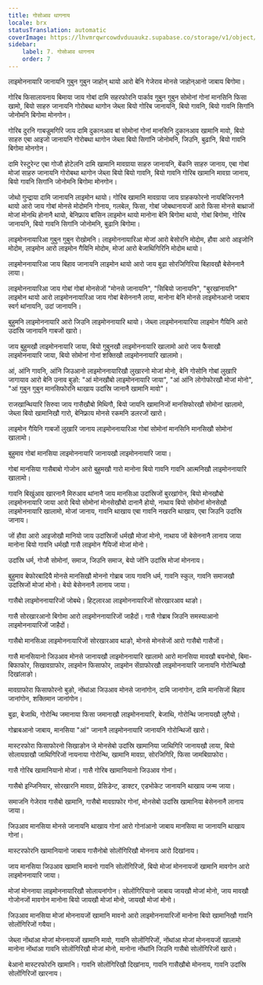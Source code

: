 ```yaml
---
title: गोसोआव थागनाय
locale: brx
statusTranslation: automatic
coverImage: https://lhvmrqwrcowdvduuaukz.supabase.co/storage/v1/object/public/strapi-uploads/small_cover-educacion-fundamental.webp-2d51a7828a2b1309555be27f7e2a61a0.webp
sidebar:
    label: 7. गोसोआव थागनाय
    order: 7
---
```

लाइमोननायारि जानायनि गुबुन गुबुन जाहोन् थायो आरो बेनि गेजेराव मोनसे जाहोन्आनो जाबाय बिगोमा।

गोरिब फिसालायनाय बिमाया जाय गोबां दामि सहरफोरनि पार्काव गुबुन गुबुन सोमोनां गोनां मानसिनि फिसा खामो, बियो साहरु जानायनि गोरोबथा थागोन जेब्ला बियो गोरिब जानायनि, बियो गावनि, बियो गावनि सिगांनि जोनोमनि बिगोमा मोनगोन।

गोरिब दुरनि गाबज्रुमगिरि जाय दामि दुकानआव बां सोमोनां गोनां मानसिनि दुकानआव खामानि मावो, बियो साहरु एबा आइजो जानायनि गोरोबथा थागोन जेब्ला बियो सिगांनि जोनोमनि, जिउनि, बुढानि, बियो गावनि बिगोमा मोनगोन।

दामि रेस्टुरेन्ट एबा गोजौ होटेलनि दामि खामानि मावग्राया साहरु जानायनि, बेंकनि साहरु जानाय, एबा गोबां मोजां साहरु जानायनि गोरोबथा थागोन जेब्ला बियो बियो गावनि, बियो गावनि गोरिब खामानि मावग्रा जानाय, बियो गावनि सिगांनि जोनोमनि बिगोमा मोनगोन।

जोथो गुन्द्राया दामि जानायनि लाइमोन थायो। गोरिब खामानि मावग्राया जाय ग्राहकफोरनो नायबिजिरनानै थायो आरो जाय गोबां मोनसे मोदोमनि गोनाय, गलबेल, फिसा, गोबां जोबथानायजों आरो फिसा मोनसे बाथ्राजों मोजां मोनथि होनानै थायो, बेनिफ्राय बांसिन लाइमोन थायो मानोना बेनि बिगोमा थायो, गोबां बिगोमा, गोरिब जानायनि, बियो गावनि सिगांनि जोनोमनि, बुढानि बिगोमा।

लाइमोननायारिआ गुबुन गुबुन रोखोमनि। लाइमोननायारिआ मोजां आरो बेसोरनि मोदोम, हौवा आरो आइजोनि मोदोम, लाइमोन आरो लाइमोन गैयिनि मोदोम, मोजां आरो बेजाथिगिरिनि मोदोम थायो।

लाइमोननायारिआ जाय बिहाव जानायनि लाइमोन थायो आरो जाय बुढा सोरजिगिरिया बिहावखौ बेसेननानै लाया।

लाइमोननायारिआ जाय गोबां गोबां मोनसेजों "मोनसे जानायनि", "सिबियो जानायनि", "बुरखांनायनि" लाइमोन थायो आरो लाइमोननायारिआ जाय गोबां बेसेननानै लाया, मानोना बेनि मोनसे लाइमोनआनो जाबाय स्वर्ग थांनायनि, उदां जानायनि।

बुहुमनि लाइमोननायारि आरो जिउनि लाइमोननायारि थायो। जेब्ला लाइमोननायारिया लाइमोन गैयिनि आरो उदांस्रि जानायनि गाबजों खारो।

जाय बुहुमखौ लाइमोननायारि जाया, बियो गुबुनखौ लाइमोननायारि खालामो आरो जाय फैसाखौ लाइमोननायारि जाया, बियो सोमोनां गोनां शक्तिखौ लाइमोननायारि खालामो।

आं, आंनि गावनि, आंनि जिउआनो लाइमोननायारिखौ लुखारनो मोजां मोनो, बेनि गोसोनि गोबां लुखारि जागायाव आरो बेनि उनाव बुङो: "आं मोनखौबो लाइमोननायारि जाया", "आं आंनि लोगोफोरखौ मोजां मोनो", "आं गुबुन गुबुन मानसिफोरनि थाखाय उदांस्रि जानानै खामानि मावो"।

राजखान्थियारि सिरुवा जाय गासैखौबो मिथिगौ, बियो जायनि खामानिजों मानसिफोरखौ सोमोनां खालामो, जेब्ला बियो खामानिखौ गारो, बेनिफ्राय मोनसे रकमनि डलरजों खारो।

लाइमोन गैयिनि गाबजों लुखारि जानाय लाइमोननायारिआ गोबां सोमोनां मानसिनि मानसिखौ सोमोनां खालामो।

बुहुमाव गोबां मानसिया लाइमोननायारि जानायखौ लाइमोननायारि जाया।

गोबां मानसिया गासैबाबो गोजोन आरो बुहुमखौ गारो मानोना बियो गावनि गावनि आत्मनिखौ लाइमोननायारि खालामो।

गावनि बिखुंआव खारनानै मिरुआव थांनानै जाय मानसिआ उदांस्रिजों बुरखांगोन, बियो मोनखौबो लाइमोननायारि जाया आरो बियो सोमोनां मोनसेखौबो दानानै होयो, नाथाय बियो सोमोनां मोनसेखौ लाइमोननायारि खालामो, मोजां जानाय, गावनि थाखाय एबा गावनि नखरनि थाखाय, एबा जिउनि उदांस्रि जानाय।

जों हौवा आरो आइजोखौ मानियो जाय उदांस्रिजों धर्मखौ मोजां मोनो, नाथाय जों बेसेननानै लानाय जाया मानोना बियो गावनि धर्मखौ गासै लाइमोन गैयिजों मोजां मोनो।

उदांस्रि धर्म, गोजौ सोमोनां, समाज, जिउनि समाज, बेयो जोंनि उदांस्रि मोजां मोननाय।

बुहुमाव बेफोरबादियै मोनसे मानसिखौ मोननो गोब्राब जाय गावनि धर्म, गावनि स्कुल, गावनि समाजखौ उदांस्रिजों मोजां मोनो। बेयो बेसेननानै लानाय जाया।

गासैबो लाइमोननायारिजों जोबथे। हिट्लारआ लाइमोननायारिजों सोरखारआव थाङो।

गासै सोरखारआनो बिगोमा आरो लाइमोननायारिजों जाहैदों। गासै गोब्राब जिउनि समस्याआनो लाइमोननायारिजों जाहैदों।

गासैबो मानसिआ लाइमोननायारिजों सोरखारआव थाङो, मोनसे मोनसेजों आरो गासैबो गासैजों।

गासै मानसियानो जिउआव मोनसे जानायखौ लाइमोननायारि खालामो आरो मानसिया मावखौ बयनोबो, बिमा-बिफाफोर, सिखावग्राफोर, लाइमोन फिसाफोर, लाइमोन सेंग्राफोरखौ लाइमोननायारि जानायनि गोरोन्थिखौ दिखांलाङो।

मावग्राफोरा फिसाफोरनो बुङो, नोंथांआ जिउआव मोनसे जानांगोन, दामि जानांगोन, दामि मानसिजों बिहाव जानांगोन, शक्तिमान जानांगोन।

बुढा, बेजाथि, गोरोन्थि जमानाया फिसा जमानाखौ लाइमोननायारि, बेजाथि, गोरोन्थि जानायखौ लुगैयो।

गोब्राबआनो जाबाय, मानसिया "आं" जानानै लाइमोननायारि जानायनि गोरोन्थिजों खारो।

मास्टरफोरा फिसाफोरनो सिखाङोन जे मोनसेबो उदांस्रि खामानिया जाथिगिरि जानायखौ लाया, बियो सोलायग्राखौ जाथिगिरिजों नायनाया गोरोन्थि, खामानि मावग्रा, सोरजिगिरि, फिसा जामबिग्राफोरा।

गासै गोरिब खामानियानो मोजां। गासै गोरिब खामानियानो जिउआव गोनां।

गासैबो इन्जिनियार, सोरखारनि मावग्रा, प्रेसिडेन्ट, डाक्टर, एडभोकेट जानायनि थाखाय जन्म जाया।

समाजनि गेजेराव गासैबो खामानि, गासैबो मावग्राफोर गोनां, मोनसेबो उदांस्रि खामानिया बेसेननानै लानाय जाया।

जिउआव मानसिया मोनसे जानायनि थाखाय गोनां आरो गोनांआनो जाबाय मानसिया मा जानायनि थाखाय गोनां।

मास्टरफोरनि खामानियानो जाबाय गासैनोबो सोलोंगिरिखौ मोननाय आरो दिखांनाय।

जाय मानसिया जिउआव खामानि मावनो गावनि सोलोंगिरिजों, बियो मोजां मोननायजों खामानि मावगोन आरो लाइमोननायारि जाया।

मोजां मोननाया लाइमोननायारिखौ सोलायनांगोन। सोलोंगिरियानो जाबाय जायखौ मोजां मोनो, जाय मावखौ गोजोनजों मावगोन मानोना बियो जायखौ मोजां मोनो, जायखौ मोजां मोनो।

जिउआव मानसिया मोजां मोननायजों खामानि मावनो आरो लाइमोननायारिजों मानोना बियो खामानिखौ गावनि सोलोंगिरिजों गयैया।

जेब्ला नोंथांआ मोजां मोननायजों खामानि मावो, गावनि सोलोंगिरिजों, नोंथांआ मोजां मोननायजों खालामो मानोना नोंथांआ गावनि सोलोंगिरिखौ मोजां मोनो, मानोना नोंथांनि जिउनि गासैबो सोलोंगिरिजों खारो।

बेआनो मास्टरफोरनि खामानि। गावनि सोलोंगिरिखौ दिखांनाय, गावनि गासैखौबो मोननाय, गावनि उदांस्रि सोलोंगिरिजों खारनाय।

